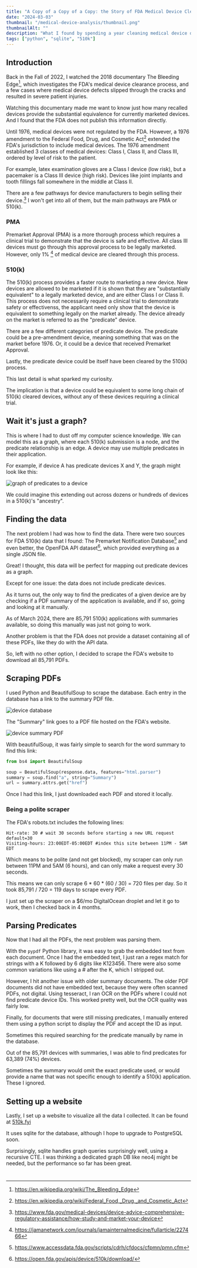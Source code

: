 ```yaml
---
title: "A Copy of a Copy of a Copy: the Story of FDA Medical Device Clearances"
date: "2024-03-03"
thumbnail: "/medical-device-analysis/thumbnail.png"
thumbnailAlt: ""
description: "What I found by spending a year cleaning medical device data from the FDA."
tags: ["python", "sqlite", "510k"]
---
```


## Introduction

Back in the Fall of 2022, I watched the 2018 documentary The Bleeding Edge[^the-bleeding-edge],
which investigates the FDA's medical device clearance process, and a few cases where medical device defects
slipped through the cracks and resulted in severe patient injuries.

Watching this documentary made me want to know just how many recalled devices provide the
substantial equivalence for currently marketed devices. And I found that the FDA does not
publish this information directly.

Until 1976, medical devices were not regulated by the FDA. However, a 
1976 amendment to the Federal Food, Drug, and Cosmetic Act[^food-drug-cosmetic-act] extended
the FDA's jurisdiction to include medical devices.
The 1976 amendment established 3 classes of medical devices: Class I, Class II, and Class III,
ordered by level of risk to the patient.

For example, latex examination gloves are a Class I device (low risk),
but a pacemaker is a Class III device (high risk). Devices like joint implants and tooth fillings fall
somewhere in the middle at Class II.

There are a few pathways for device manufacturers to begin selling their device.[^device-pathways]
I won't get into all of them, but the main pathways are PMA or 510(k).

### PMA

Premarket Approval (PMA) is a more thorough process which requires a clinical trial to 
demonstrate that the device is safe and effective.
All class III devices must go through this approval process to be legally marketed.
However, only 1% [^510k-study] of medical device are cleared through this process.

### 510(k)

The 510(k) process provides a faster route to marketing a new device.
New devices are allowed to be marketed if it is shown that they are "substantially equivalent"
to a legally marketed device, and are either Class I or Class II.
This process does not necessarily require a clinical trial to demonstrate safety or effectivenss,
the applicant need only show that the device is equivalent to something legally on the market already.
The device already on the market is referred to as the "predicate" device.

There are a few different categories of predicate device.
The predicate could be a pre-amendment device, meaning something that was on the market before 1976.
Or, it could be a device that received Premarket Approval.

Lastly, the predicate device could be itself have been cleared by the 510(k) process.

This last detail is what sparked my curiosity.

The implication is that a device could be equivalent to some long chain of 510(k) cleared
devices, without any of these devices requiring a clinical trial.

## Wait it's just a graph?

This is where I had to dust off my computer science knowledge.
We can model this as a graph, where each 510(k) submission is a node,
and the predicate relationship is an edge.
A device may use multiple predicates in their application.

For example, if device A has predicate devices X and Y, the graph might look like this:

![graph of predicates to a device](/medical-device-analysis/predicate-graph.png)

We could imagine this extending out across dozens or hundreds of devices in
a 510(k)'s "ancestry".

## Finding the data

The next problem I had was how to find the data.
There were two sources for FDA 510(k) data that I found:
The Premarket Notification Database[^pmn-database] and even better, the
OpenFDA API dataset[^fda-api-dataset], which provided everything as a single
JSON file.

Great! I thought, this data will be perfect for mapping out predicate devices as a graph.

Except for one issue: the data does not include predicate devices.

As it turns out, the only way to find the predicates of a given device are by checking if a 
PDF summary of the application is available, and if so, going and looking at it manually.

As of March 2024, there are 85,791 510(k) applications with summaries available, so doing this
manually was just not going to work.

Another problem is that the FDA does not provide a dataset containing all of these PDFs, like they do
with the API data.

So, left with no other option, I decided to scrape the FDA's website to download all 85,791 PDFs.

## Scraping PDFs

I used Python and BeautifulSoup to scrape the database.
Each entry in the database has a link to the summary PDF file.

![device database](/medical-device-analysis/database-screenshot.png)

The "Summary" link goes to a PDF file hosted on the FDA's website.

![device summary PDF](/medical-device-analysis/device-summary-screenshot.png)

With beautifulSoup, it was fairly simple to search for the word summary to find this link:


```python
from bs4 import BeautifulSoup

soup = BeautifulSoup(response.data, features="html.parser")
summary = soup.find("a", string="Summary")
url = summary.attrs.get("href")
```

Once I had this link, I just downloaded each PDF and stored it locally.

### Being a polite scraper

The FDA's robots.txt includes the following lines:

```
Hit-rate: 30 # wait 30 seconds before starting a new URL request default=30
Visiting-hours: 23:00EDT-05:00EDT #index this site between 11PM - 5AM EDT
```

Which means to be polite (and not get blocked), my scraper can only run between 11PM and 5AM (6 hours),
and can only make a request every 30 seconds.

This means we can only scrape 6 * 60 * (60 / 30) = 720 files per day.
So it took 85,791 / 720 = 119 days to scrape every PDF.

I just set up the scraper on a $6/mo DigitalOcean droplet and let it go to work,
then I checked back in 4 months.

## Parsing Predicates

Now that I had all the PDFs, the next problem was parsing them.

With the `pypdf` Python library, it was easy to grab the embedded text from each document.
Once I had the embedded text, I just ran a regex match for strings with a K followed by 6 digits like K123456.
There were also some common variations like using a # after the K, which I stripped out.

However, I hit another issue with older summary documents.
The older PDF documents did not have embedded text, because they were often scanned PDFs, 
not digital.
Using tesseract, I ran OCR on the PDFs where I could not find predicate device IDs.
This worked pretty well, but the OCR quality was fairly low.

Finally, for documents that were still missing predicates, I manually entered them 
using a python script to display the PDF and accept the ID as input.

Sometimes this required searching for the predicate manually by name in the database.

Out of the 85,791 devices with summaries, I was able to find predicates for 63,389 (74%) devices.

Sometimes the summary would omit the exact predicate used, or would provide a name that was 
not specific enough to identify a 510(k) application.
These I ignored.

## Setting up a website

Lastly, I set up a website to visualize all the data I collected.
It can be found at [510k.fyi](https://www.510k.fyi/)

It uses sqlite for the database, although I hope to upgrade to PostgreSQL soon.

Surprisingly, sqlite handles graph queries surprisingly well, using a recursive CTE.
I was thinking a dedicated graph DB like neo4j might be needed, but the performance
so far has been great.

# 

[^the-bleeding-edge]: https://en.wikipedia.org/wiki/The_Bleeding_Edge
[^food-drug-cosmetic-act]: https://en.wikipedia.org/wiki/Federal_Food,_Drug,_and_Cosmetic_Act
[^device-pathways]: https://www.fda.gov/medical-devices/device-advice-comprehensive-regulatory-assistance/how-study-and-market-your-device
[^510k-study]: https://jamanetwork.com/journals/jamainternalmedicine/fullarticle/227466
[^pmn-database]: https://www.accessdata.fda.gov/scripts/cdrh/cfdocs/cfpmn/pmn.cfm
[^fda-api-dataset]: https://open.fda.gov/apis/device/510k/download/